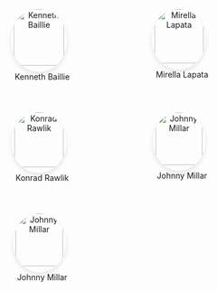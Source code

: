 ## {.centered}

::: {.gallery data-count="4"}
::: {.gallery-item}
![Kenneth Baillie](../img/people/kennethbaillie.webp)
:::
::: {.gallery-item}
![Mirella Lapata](../img/people/mirellalapata.webp)
:::
::: {.gallery-item}
![Konrad Rawlik](../img/people/konradrawlik.webp)
:::
::: {.gallery-item}
![Johnny Millar](../img/people/jonathanmillar.webp)
:::
::: {.gallery-item}
![Johnny Millar](../img/people/jonathanmillar.webp)
:::
:::

<style>
/* custom.css */
.centered h2 {
  text-align: center;
}

.gallery {
  display: grid;
  gap: 2rem;
  padding: 2rem;
  justify-content: center;
}

/* Responsive grid layouts */
.gallery[data-count="1"] { 
  grid-template-columns: 1fr; 
  max-width: 270px; 
  margin: auto; 
}
.gallery[data-count="2"] { 
  grid-template-columns: repeat(2, 1fr); 
  max-width: 540px; 
}
.gallery[data-count="3"] { 
  grid-template-columns: repeat(3, 1fr); 
  max-width: 810px; 
}
.gallery[data-count="4"] { 
  grid-template-columns: repeat(2, 1fr); 
  max-width: 540px; 
}
.gallery[data-count="5"], 
.gallery[data-count="6"] { 
  grid-template-columns: repeat(3, 1fr); 
  max-width: 810px; 
}
.gallery[data-count="7"], 
.gallery[data-count="8"] { 
  grid-template-columns: repeat(4, 1fr); 
  max-width: 1080px; 
}

.gallery-item {
  display: flex;
  flex-direction: column;
  align-items: center;
  text-align: center;
  gap: 1rem;
}

.gallery-item img {
  display: block;
  width: 90%;  
  aspect-ratio: 1;
  border-radius: 50%;
  object-fit: cover;
  box-shadow: 0 4px 8px rgba(0,0,0,0.1);
  transition: transform 0.3s ease;
}

.gallery-item img:hover {
  transform: scale(1.05);
}

/* Caption styling */
.gallery-item p {
  margin: 0;
  font-size: 1.1em;
  color: #333;
  font-weight: 500;
}

/* Reveal.js specific adjustments */
.reveal .gallery {
  margin-top: 2rem;
}

.reveal .slides section .gallery-item img {
  border: none;
  box-shadow: 0 4px 8px rgba(0,0,0,0.1);  /* Restored our custom shadow */
  margin: 0;
}

.reveal .slides section .gallery-item p {
  margin: 0;  /* Override reveal.js paragraph margins */
}
</style>